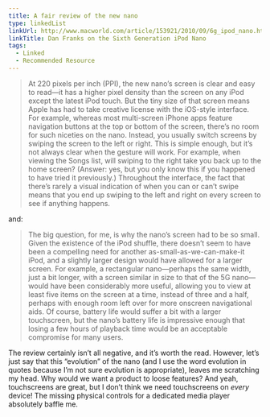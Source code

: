 ```yaml
---
title: A fair review of the new nano
type: linkedList
linkUrl: http://www.macworld.com/article/153921/2010/09/6g_ipod_nano.html
linkTitle: Dan Franks on the Sixth Generation iPod Nano
tags:
  - Linked
  - Recommended Resource
---
```


> At 220 pixels per inch (PPI), the new nano’s screen is clear and easy to read—it has a higher pixel density than the screen on any iPod except the latest iPod touch. But the tiny size of that screen means Apple has had to take creative license with the iOS-style interface. For example, whereas most multi-screen iPhone apps feature navigation buttons at the top or bottom of the screen, there’s no room for such niceties on the nano. Instead, you usually switch screens by swiping the screen to the left or right. This is simple enough, but it’s not always clear when the gesture will work. For example, when viewing the Songs list, will swiping to the right take you back up to the home screen? (Answer: yes, but you only know this if you happened to have tried it previously.) Throughout the interface, the fact that there’s rarely a visual indication of when you can or can’t swipe means that you end up swiping to the left and right on every screen to see if anything happens.

and:

> The big question, for me, is why the nano’s screen had to be so small. Given the existence of the iPod shuffle, there doesn’t seem to have been a compelling need for another as-small-as-we-can-make-it iPod, and a slightly larger design would have allowed for a larger screen. For example, a rectangular nano—perhaps the same width, just a bit longer, with a screen similar in size to that of the 5G nano—would have been considerably more useful, allowing you to view at least five items on the screen at a time, instead of three and a half, perhaps with enough room left over for more onscreen navigational aids. Of course, battery life would suffer a bit with a larger touchscreen, but the nano’s battery life is impressive enough that losing a few hours of playback time would be an acceptable compromise for many users.

The review certainly isn’t all negative, and it’s worth the read. However, let’s just say that this “evolution” of the nano (and I use the word evolution in quotes because I’m not sure evolution is appropriate), leaves me scratching my head. Why would we want a product to loose features? And yeah, touchscreens are great, but I don’t think we need touchscreens on _every_ device! The missing physical controls for a dedicated media player absolutely baffle me.
